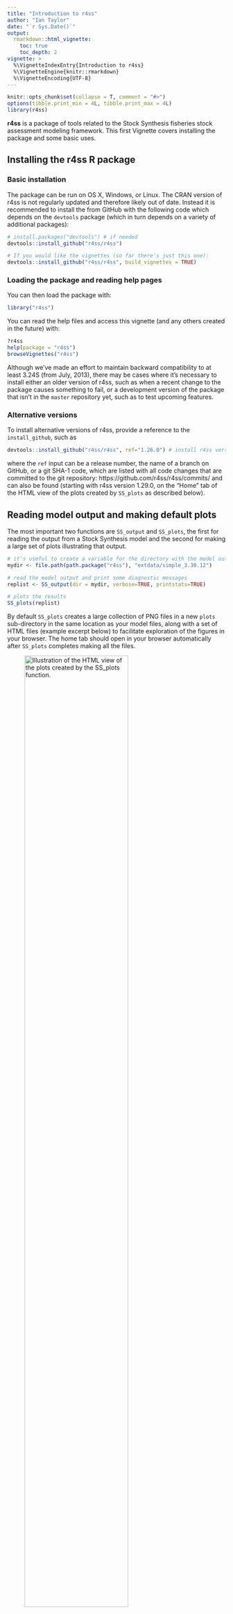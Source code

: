 ```yaml
---
title: "Introduction to r4ss"
author: "Ian Taylor"
date: "`r Sys.Date()`"
output: 
  rmarkdown::html_vignette:
    toc: true
    toc_depth: 2
vignette: >
  %\VignetteIndexEntry{Introduction to r4ss}
  %\VignetteEngine{knitr::rmarkdown}
  %\VignetteEncoding{UTF-8}
---
```


```r
knitr::opts_chunk$set(collapse = T, comment = "#>")
options(tibble.print_min = 4L, tibble.print_max = 4L)
library(r4ss)
```

**r4ss** is a package of tools related to the Stock Synthesis fisheries stock
assessment modeling framework. This first Vignette covers installing the
package and some basic uses.

## Installing the r4ss R package

### Basic installation
The package can be run on OS X, Windows, or Linux.
The CRAN version of r4ss is not regularly updated and therefore likely out of
date. Instead it is recommended to install the from GitHub with the following
code which depends on the `devtools` package 
(which in turn depends on a variety of additional packages):

```r
# install.packages("devtools") # if needed
devtools::install_github("r4ss/r4ss")

# If you would like the vignettes (so far there's just this one):
devtools::install_github("r4ss/r4ss", build_vignettes = TRUE)
```

### Loading the package and reading help pages
You can then load the package with:

```r
library("r4ss")
```

You can read the help files and access this vignette (and any others created
in the future) with:

```r
?r4ss
help(package = "r4ss")
browseVignettes("r4ss")
```


Although we've made an effort to maintain backward compatibility to at least 3.24S (from July, 2013), there 
may be cases where it's necessary to install either an older version of r4ss, such as when a recent change 
to the package causes something to fail, or a development version of the package that isn't in the `master`
repository yet, such as to test upcoming features.

### Alternative versions

To install alternative versions of r4ss, provide a reference to the `install_github`, such as 
```r
devtools::install_github("r4ss/r4ss", ref="1.26.0") # install r4ss version 1.26.0

```
where the `ref` input can be a release number, the name of a branch on GitHub, or a git SHA-1 code, which are listed with all code changes that are committed to the git repository: https://github.com/r4ss/r4ss/commits/ and can also be found (starting with r4ss version 1.29.0, on the "Home" tab of the HTML view of the plots created by `SS_plots` as described below).


## Reading model output and making default plots {#plot}


The most important two functions are `SS_output` and `SS_plots`, the first
for reading the output from a Stock Synthesis model and the second for making
a large set of plots illustrating that output.

```r
# it's useful to create a variable for the directory with the model output
mydir <- file.path(path.package("r4ss"), "extdata/simple_3.30.12")

# read the model output and print some diagnostic messages 
replist <- SS_output(dir = mydir, verbose=TRUE, printstats=TRUE)

# plots the results
SS_plots(replist)
```

By default `SS_plots` creates a large collection of PNG files in a new `plots` sub-directory in the same location as your model files, along with a set of HTML files (example excerpt below) to facilitate exploration of the figures in your browser. The home tab should open in your browser automatically after `SS_plots` completes making all the files.

![Illustration of the HTML view of the plots created by the `SS_plots` function.](r4ss_html_capture.png){ width=75% }


## Scripting Stock Synthesis workflows with r4ss

Using functions in `r4ss`, a fully scripted workflow for modifying Stock Synthesis files and running Stock Synthesis models is possible.

We'll demonstrate this by creating a new model from a model in the `r4ss` package.

```r
# initial model to modify
mod_path <- system.file(file.path("extdata", "simple_3.30.13"), package = "r4ss")
# create a new directory to put a new, modified version of the model
new_mod_path <- "simple_new"
dir.create(new_mod_path)
```

### Read in Stock Synthesis files

Stock Synthesis files can be read in as list objects in R using the `SS_read*` functions.

```r
start <- r4ss::SS_readstarter(file = file.path(mod_path, "starter.ss"), 
                              verbose = FALSE)
# note the data and control file names can vary, so are determined from the 
# starter file.
dat <- r4ss::SS_readdat(file = file.path(mod_path, start$datfile),
                        verbose = FALSE)
# Read in ctl file. Note that the data fileR object is needed so that SS_readctl
# assumes the correct data structure
ctl <- r4ss::SS_readctl(file = file.path(mod_path, start$ctlfil),
                        verbose = FALSE,
                        use_datlist = TRUE, datlist = dat)
fore <- r4ss::SS_readforecast(file = file.path(mod_path, "forecast.ss"),
                              verbose = FALSE)
# can also read in wtatage.ss for an empirical wt at age model using
# r4ss::SS_readwtatage()
```


### Investigate the model

Each of the input files is read into R as a list. The components of the list should be in the same order as they appear in the text file. Use `names` to see all the list components

```r
names(start) # see names of the list components of starter
```
Or reference a specific element to see the components. For example, we can look at the mortality and growth parameter section (MG_parms)

```r
ctl$MG_parms
```

### Modify the model
You could make basic or large structural changes to your model in R. For example, the initial value of M can be changed:

```r
# view the initial value
ctl$MG_parms["NatM_p_1_Fem_GP_1", "INIT"]
#change it to 0.2
ctl$MG_parms["NatM_p_1_Fem_GP_1", "INIT"] <- 0.2
```

Settings in other files can also be modified. For example, the biomass target can be moidified in the forecast file
```r
fore$Btarget
fore$Btarget <- 0.45
fore$Btarget
```

### Write out the modified models

The `SS_write*` functions can be used to write out the modified stock synthesis input R objects into input files:

```r
r4ss::SS_writestarter(start, dir = new_mod_path, overwrite = TRUE, 
                      verbose = FALSE)
r4ss::SS_writedat(dat, outfile = file.path(new_mod_path, start$datfile), 
                  overwrite = TRUE, verbose = FALSE)
r4ss::SS_writectl(ctl, outfile = file.path(new_mod_path, start$ctlfile),
                  overwrite = TRUE, verbose = FALSE)
r4ss::SS_writeforecast(fore, dir = new_mod_path, file = "forecast.ss", 
                       overwrite = TRUE, verbose = FALSE)
```

If you make changes to the input model files that render the file unparsable by Stock Synthesis, the `SS_write*` functions may throw an error (and hopefully provide an informative message about why). However, it is possible that an invalid Stock Synthesis model file could be written, so the true test is whether or not it is possible to run Stock Synthesis with the modified model files.

If you need help troubleshooting SS_read* or SS_write* functions or would like to report a bug, please [post an issue in the r4ss repository.](https://github.com/r4ss/r4ss/issues)

### Run the modified model

The model can now be run with Stock Synthesis. The call to do this depends on where the Stock Synthesis executable is on your computer. If the Stock Synthesis executable is in the same folder as the model that will be run, `run_SS_models` can be used. Assuming the stock synthesis executable is called ss.exe:

```r
r4ss::run_SS_models(dirvec = new_mod_path, model = "ss", 
                    skipfinished = FALSE)
```

Note this is similar to resetting the working directory and running the model with `system()`:

```r
wd <- getwd()
setwd(new_mod_path)
system("./ss")
setwd(wd)
```

The advantage of `run_SS_models` is that there is no need to change the wd.

If you have an executable in a different folder, there is not an option to do this from `run_SS_models` currently. However, a basic function can be used to allow the stock synthesis folder to exist anywhere.

```r
#' Function to run ss from a specified path. Less bells and whistles than
#' run_SS_models
#' @param new_mod_path The path to the model to run
#' @param path_to_exe The path to the executable, either absolute or relative 
#'  to new_mod_path
#' @param options To add command line options, like "-nohess" or 
#'  "-stopph 0 -nohess"
run_ss <- function(new_mod_path, path_to_exe, options = "") {
  wd <- getwd()
  on.exit(setwd(wd)) # to ensure the wd is changed back even if fxn errors.
  setwd(new_mod_path)
  system(paste(path_to_exe, options))
}
# .. means 1 folder back from the the model folder(s). This could also be an
# absolute rather than a relative path.
run_ss(new_mod_path = new_mod_path, path_to_exe = "../ss")
```

Finally, if the stock synthesis executable is in your PATH, then the the `run_SS_models` can be called with `exe_in_path = TRUE`.

```r
r4ss::run_SS_models(dirvec = new_mod_path, model = "ss", exe_in_path = TRUE,
                    skipfinished = FALSE)
```

### Running models in multiple directories

A vector of directories can also be passed to the `dirvec` variable in `run_SS_models` to run models in multiple directories with one functon call.

### Investigate the model run

As [previously](#plot), `SS_output` and `SS_plots` can be used to investigate the model results.

### Should I script my whole Stock Synthesis workflow?

Scripting using r4ss functions is one way of developing a reproducible and coherent Stock Synthesis development workflow. However, there are many ways that Stock Synthesis models could be run and modified. What is most important is that you find a workflow that works for you and that you are able to document changes being made to a model. Using version control is another tool that may help you document changes to models.
